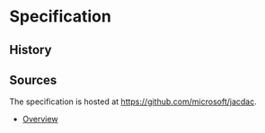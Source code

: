 # Specification

## History

## Sources

The specification is hosted at https://github.com/microsoft/jacdac.

* [Overview](/spec/overview)